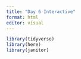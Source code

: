 ```yaml
---
title: "Day 6 Interactive"
format: html
editor: visual
---
```


```r
library(tidyverse)
library(here)
library(janitor)
```
